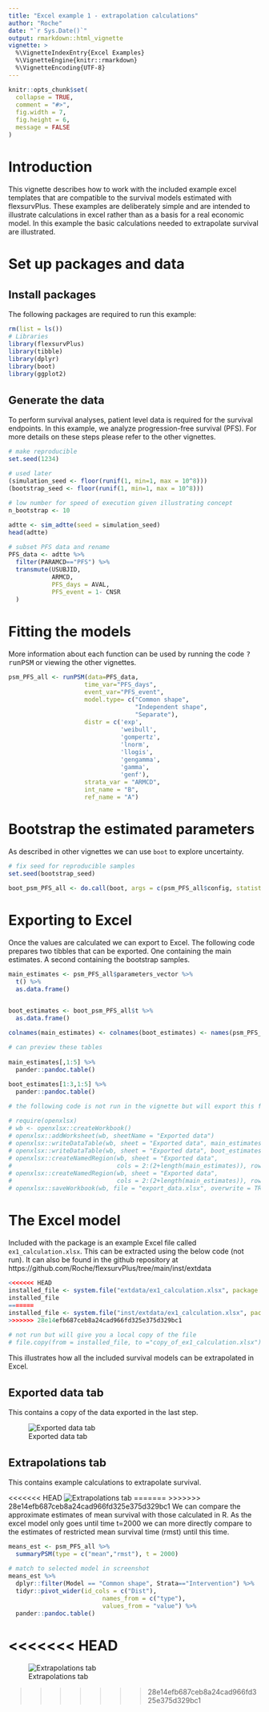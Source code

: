 ```yaml
---
title: "Excel example 1 - extrapolation calculations"
author: "Roche"
date: "`r Sys.Date()`"
output: rmarkdown::html_vignette
vignette: >
  %\VignetteIndexEntry{Excel Examples}
  %\VignetteEngine{knitr::rmarkdown}
  %\VignetteEncoding{UTF-8}
---
```

  
```r
knitr::opts_chunk$set(
  collapse = TRUE,
  comment = "#>",
  fig.width = 7,
  fig.height = 6,
  message = FALSE
)
```

<style type="text/css">
  
  body{ /* Normal  */
      font-size: 14px;
  }
td {  /* Table  */
    font-size: 10px;
}
h1.title {
  font-size: 38px;
}
h1 { /* Header 1 */
    font-size: 28px;
}
h2 { /* Header 2 */
    font-size: 22px;
}
h3 { /* Header 3 */
    font-size: 18px;
}
code.r{ /* Code block */
    font-size: 12px;
}
pre { /* Code block - determines code spacing between lines */
    font-size: 14px;
}
</style>
  
# Introduction

This vignette describes how to work with the included example excel templates that are 
compatible to the survival models estimated with flexsurvPlus. These examples are
deliberately simple and are intended to illustrate calculations in excel rather than as a 
basis for a real economic model. In this example the basic calculations needed to extrapolate 
survival are illustrated.

# Set up packages and data

## Install packages

The following packages are required to run this example:
  
```r
rm(list = ls())
# Libraries
library(flexsurvPlus)
library(tibble)
library(dplyr)
library(boot)
library(ggplot2)
```

## Generate the data

To perform survival analyses, patient level data is required for the survival
endpoints. In this example, we analyze progression-free survival (PFS). For more 
details on these steps please refer to the other vignettes.

```r

# make reproducible
set.seed(1234)

# used later 
(simulation_seed <- floor(runif(1, min=1, max = 10^8)))
(bootstrap_seed <- floor(runif(1, min=1, max = 10^8)))

# low number for speed of execution given illustrating concept
n_bootstrap <- 10

adtte <- sim_adtte(seed = simulation_seed)
head(adtte)

# subset PFS data and rename
PFS_data <- adtte %>%
  filter(PARAMCD=="PFS") %>%
  transmute(USUBJID,
            ARMCD,
            PFS_days = AVAL,
            PFS_event = 1- CNSR
  )


```

# Fitting the models

More information about each function can be used by running the code <tt>?runPSM</tt> or viewing the other vignettes. 

```r
psm_PFS_all <- runPSM(data=PFS_data,
                     time_var="PFS_days",
                     event_var="PFS_event",
                     model.type= c("Common shape", 
                                   "Independent shape", 
                                   "Separate"),
                     distr = c('exp',
                               'weibull',
                               'gompertz',
                               'lnorm',
                               'llogis',
                               'gengamma',
                               'gamma',
                               'genf'),
                     strata_var = "ARMCD",
                     int_name = "B",
                     ref_name = "A")

```
# Bootstrap the estimated parameters

As described in other vignettes we can use `boot` to explore uncertainty.

```r
# fix seed for reproducible samples
set.seed(bootstrap_seed)

boot_psm_PFS_all <- do.call(boot, args = c(psm_PFS_all$config, statistic = bootPSM, R = n_bootstrap))

```
# Exporting to Excel

Once the values are calculated we can export to Excel. The following code prepares two tibbles that can be exported. One containing the main estimates. A second containing the bootstrap samples.

```r

main_estimates <- psm_PFS_all$parameters_vector %>%
  t() %>%
  as.data.frame()


boot_estimates <- boot_psm_PFS_all$t %>%
  as.data.frame() 

colnames(main_estimates) <- colnames(boot_estimates) <- names(psm_PFS_all$parameters_vector)

# can preview these tables
  
main_estimates[,1:5] %>%
  pander::pandoc.table()

boot_estimates[1:3,1:5] %>%
  pander::pandoc.table()

# the following code is not run in the vignette but will export this file 

# require(openxlsx)
# wb <- openxlsx::createWorkbook()
# openxlsx::addWorksheet(wb, sheetName = "Exported data") 
# openxlsx::writeDataTable(wb, sheet = "Exported data", main_estimates, startRow = 2, startCol = 2)
# openxlsx::writeDataTable(wb, sheet = "Exported data", boot_estimates, startRow = 5, startCol = 2)
# openxlsx::createNamedRegion(wb, sheet = "Exported data", 
#                             cols = 2:(2+length(main_estimates)), rows = 3, name = "Estimates")
# openxlsx::createNamedRegion(wb, sheet = "Exported data", 
#                             cols = 2:(2+length(main_estimates)), rows = 6:(6-1+nrow(boot_estimates)), name = "Samples")
# openxlsx::saveWorkbook(wb, file = "export_data.xlsx", overwrite = TRUE)

```

# The Excel model

Included with the package is an example Excel file called `ex1_calculation.xlsx`. This can be extracted using the below code (not run). It can also be found in the github repository at https://github.com/Roche/flexsurvPlus/tree/main/inst/extdata

```r

<<<<<<< HEAD
installed_file <- system.file("extdata/ex1_calculation.xlsx", package = "flexsurvPlus") 
installed_file
=======
installed_file <- system.file("inst/extdata/ex1_calculation.xlsx", package = "flexsurvPlus") 
>>>>>>> 28e14efb687ceb8a24cad966fd325e375d329bc1

# not run but will give you a local copy of the file
# file.copy(from = installed_file, to ="copy_of_ex1_calculation.xlsx")

```

This illustrates how all the included survival models can be extrapolated in Excel.

## Exported data tab

This contains a copy of the data exported in the last step.

![Exported data tab](excel_ex1_img1.png)

## Extrapolations tab

This contains example calculations to extrapolate survival.

<<<<<<< HEAD
![Extrapolations tab](excel_ex1_img2.png)
=======
>>>>>>> 28e14efb687ceb8a24cad966fd325e375d329bc1
We can compare the approximate estimates of mean survival with those calculated in R. As the excel model only goes until time t=2000 we can more directly compare to the estimates of restricted mean survival time (rmst) until this time.

```r

means_est <- psm_PFS_all %>%
  summaryPSM(type = c("mean","rmst"), t = 2000) 

# match to selected model in screenshot
means_est %>%
  dplyr::filter(Model == "Common shape", Strata=="Intervention") %>%
  tidyr::pivot_wider(id_cols = c("Dist"),
                          names_from = c("type"),
                          values_from = "value") %>%
  pander::pandoc.table()

```
<<<<<<< HEAD
=======


![Extrapolations tab](excel_ex1_img2.png)

>>>>>>> 28e14efb687ceb8a24cad966fd325e375d329bc1
